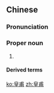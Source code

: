 ==Chinese==
{{zh-forms}}

===Pronunciation===
{{zh-pron
|m=Huángfǔ
|cat=pn
}}

===Proper noun===
{{zh-proper noun}}

# {{surname|lang=zh}}

====Derived terms====
{{zh-der|皇甫嵩}}

[[ko:皇甫]]
[[zh:皇甫]]
